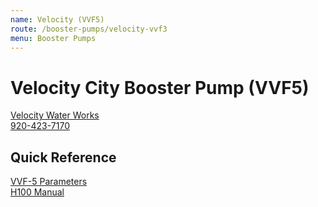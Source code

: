 ```yaml
---
name: Velocity (VVF5)
route: /booster-pumps/velocity-vvf3
menu: Booster Pumps
---
```


<base target="_blank" rel="noopener noreferrer" />

# Velocity City Booster Pump (VVF5)

[Velocity Water Works](https://www.velocitywaterworks.com/#/vfdboost/)  
[920-423-7170](tel:920-423-7170)

## Quick Reference

[VVF-5 Parameters](../public/booster-pumps/manual/VVF5-Parameters.pdf)  
[H100 Manual](../public/booster-pumps/manual/VVF5_VVF3-Fault-Codes.pdf)
